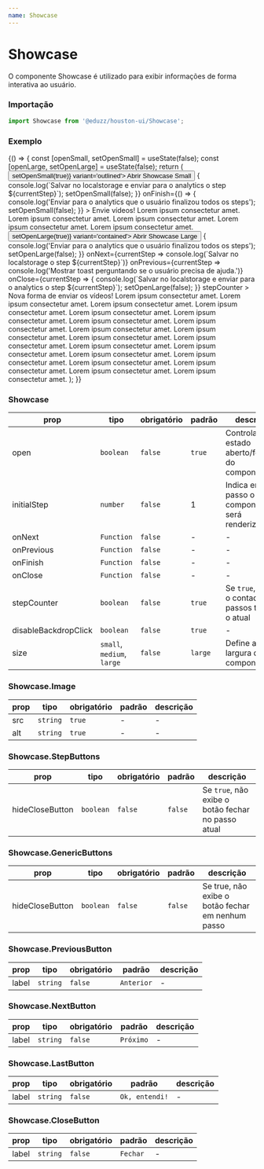 ```yaml
---
name: Showcase
---
```





# Showcase

O componente Showcase é utilizado para exibir informações de forma interativa ao usuário.

### Importação

```ts
import Showcase from '@eduzz/houston-ui/Showcase';
```

### Exemplo

<Playground>
  {() => {
    const [openSmall, setOpenSmall] = useState(false);
    const [openLarge, setOpenLarge] = useState(false);
    return (
      <Container>
        <Row justify='space-around'>
          <Column xs={12} md={4}>
            <Button onClick={() => setOpenSmall(true)} variant='outlined'>
              Abrir Showcase Small
            </Button>
            <Showcase
              open={openSmall}
              size='small'
              onClose={currentStep => {
                console.log(`Salvar no localstorage e enviar para o analytics o step ${currentStep}`);
                setOpenSmall(false);
              }}
              onFinish={() => {
                console.log('Enviar para o analytics que o usuário finalizou todos os steps');
                setOpenSmall(false);
              }}
            >
              <Showcase.Title>Envie vídeos!</Showcase.Title>
              <Showcase.Step>
                <Showcase.Image src='https://cdn.pixabay.com/photo/2021/05/22/17/06/hybrid-6274156_960_720.jpg' />
                <Showcase.Text>
                  Lorem ipsum consectetur amet. Lorem ipsum consectetur amet. Lorem ipsum consectetur amet. Lorem ipsum
                  consectetur amet. Lorem ipsum consectetur amet.
                </Showcase.Text>
              </Showcase.Step>
            </Showcase>
          </Column>
          <Column xs={12} md={3}>
            <Button onClick={() => setOpenLarge(true)} variant='contained'>
              Abrir Showcase Large
            </Button>
            <Showcase
              open={openLarge}
              onFinish={() => {
                console.log('Enviar para o analytics que o usuário finalizou todos os steps');
                setOpenLarge(false);
              }}
              onNext={currentStep => console.log(`Salvar no localstorage o step ${currentStep}`)}
              onPrevious={currentStep => console.log('Mostrar toast perguntando se o usuário precisa de ajuda.')}
              onClose={currentStep => {
                console.log(`Salvar no localstorage e enviar para o analytics o step ${currentStep}`);
                setOpenLarge(false);
              }}
              stepCounter
            >
              <Showcase.Title>Nova forma de enviar os vídeos!</Showcase.Title>
              <Showcase.Step>
                <Showcase.Image src='https://cdn.pixabay.com/photo/2021/05/22/17/06/hybrid-6274156_960_720.jpg' />
                <Showcase.Text>
                  Lorem ipsum consectetur amet. Lorem ipsum consectetur amet. Lorem ipsum consectetur amet. Lorem ipsum
                  consectetur amet. Lorem ipsum consectetur amet.
                </Showcase.Text>
                <Showcase.StepButtons>
                  <Showcase.PreviousButton label='Back' />
                  <Showcase.NextButton label='Next' />
                  <Showcase.CloseButton label='Close' />
                </Showcase.StepButtons>
              </Showcase.Step>
              <Showcase.Step>
                <Showcase.Image src='https://cdn.pixabay.com/photo/2021/05/22/17/06/hybrid-6274156_960_720.jpg' />
                <Showcase.Text>
                  Lorem ipsum consectetur amet. Lorem ipsum consectetur amet. Lorem ipsum consectetur amet. Lorem ipsum
                  consectetur amet. Lorem ipsum consectetur amet.
                </Showcase.Text>
                <Showcase.StepButtons hideCloseButton />
              </Showcase.Step>
              <Showcase.Step>
                <Showcase.Image src='https://cdn.pixabay.com/photo/2021/05/22/17/06/hybrid-6274156_960_720.jpg' />
                <Showcase.Text>
                  Lorem ipsum consectetur amet. Lorem ipsum consectetur amet. Lorem ipsum consectetur amet. Lorem ipsum
                  consectetur amet. Lorem ipsum consectetur amet.
                </Showcase.Text>
              </Showcase.Step>
              <Showcase.Step>
                <Showcase.Image src='https://cdn.pixabay.com/photo/2021/05/22/17/06/hybrid-6274156_960_720.jpg' />
                <Showcase.Text>
                  Lorem ipsum consectetur amet. Lorem ipsum consectetur amet. Lorem ipsum consectetur amet. Lorem ipsum
                  consectetur amet. Lorem ipsum consectetur amet.
                </Showcase.Text>
              </Showcase.Step>
              <Showcase.GenericButtons>
                <Showcase.PreviousButton label='Retroceder' />
                <Showcase.NextButton label='Avançar' />
                <Showcase.LastButton label='Você chegou!' />
                <Showcase.CloseButton label='Ver depois' />
              </Showcase.GenericButtons>
            </Showcase>
          </Column>
        </Row>
      </Container>
    );
  }}
</Playground>

### Showcase

| prop                 | tipo                       | obrigatório | padrão  | descrição                                              |
| -------------------- | -------------------------- | ----------- | ------- | ------------------------------------------------------ |
| open                 | `boolean`                  | `false`     | `true`  | Controla o estado aberto/fechado do componente         |
| initialStep          | `number`                   | `false`     | 1       | Indica em qual passo o componente será renderizado     |
| onNext               | `Function`                 | `false`     | -       | -                                                      |
| onPrevious           | `Function`                 | `false`     | -       | -                                                      |
| onFinish             | `Function`                 | `false`     | -       | -                                                      |
| onClose              | `Function`                 | `false`     | -       | -                                                      |
| stepCounter          | `boolean`                  | `false`     | `true`  | Se `true`, exibe o contador de passos totais e o atual |
| disableBackdropClick | `boolean`                  | `false`     | `true`  | -                                                      |
| size                 | `small`, `medium`, `large` | `false`     | `large` | Define a largura do componente                         |

### Showcase.Image

| prop | tipo     | obrigatório | padrão | descrição |
| ---- | -------- | ----------- | ------ | --------- |
| src  | `string` | `true`      | -      | -         |
| alt  | `string` | `true`      | -      | -         |

### Showcase.StepButtons

| prop            | tipo      | obrigatório | padrão  | descrição                                          |
| --------------- | --------- | ----------- | ------- | -------------------------------------------------- |
| hideCloseButton | `boolean` | `false`     | `false` | Se `true`, não exibe o botão fechar no passo atual |

### Showcase.GenericButtons

| prop            | tipo      | obrigatório | padrão  | descrição                                         |
| --------------- | --------- | ----------- | ------- | ------------------------------------------------- |
| hideCloseButton | `boolean` | `false`     | `false` | Se true, não exibe o botão fechar em nenhum passo |

### Showcase.PreviousButton

| prop  | tipo     | obrigatório | padrão     | descrição |
| ----- | -------- | ----------- | ---------- | --------- |
| label | `string` | `false`     | `Anterior` | -         |

### Showcase.NextButton

| prop  | tipo     | obrigatório | padrão    | descrição |
| ----- | -------- | ----------- | --------- | --------- |
| label | `string` | `false`     | `Próximo` | -         |

### Showcase.LastButton

| prop  | tipo     | obrigatório | padrão         | descrição |
| ----- | -------- | ----------- | -------------- | --------- |
| label | `string` | `false`     | `Ok, entendi!` | -         |

### Showcase.CloseButton

| prop  | tipo     | obrigatório | padrão   | descrição |
| ----- | -------- | ----------- | -------- | --------- |
| label | `string` | `false`     | `Fechar` | -         |
